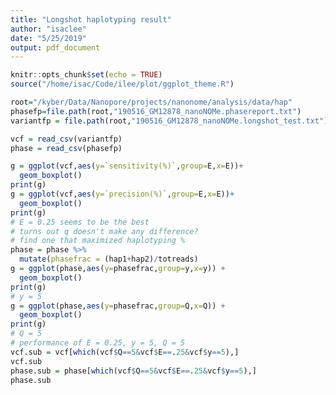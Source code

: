 ```yaml
---
title: "Longshot haplotyping result"
author: "isaclee"
date: "5/25/2019"
output: pdf_document
---
```


```r
knitr::opts_chunk$set(echo = TRUE)
source("/home/isac/Code/ilee/plot/ggplot_theme.R")
```

```r
root="/kyber/Data/Nanopore/projects/nanonome/analysis/data/hap"
phasefp=file.path(root,"190516_GM12878_nanoNOMe.phasereport.txt")
variantfp = file.path(root,"190516_GM12878_nanoNOMe.longshot_test.txt")

vcf = read_csv(variantfp)
phase = read_csv(phasefp)

g = ggplot(vcf,aes(y=`sensitivity(%)`,group=E,x=E))+
  geom_boxplot()
print(g)
g = ggplot(vcf,aes(y=`precision(%)`,group=E,x=E))+
  geom_boxplot()
print(g)
# E = 0.25 seems to be the best
# turns out q doesn't make any difference?
# find one that maximized haplotyping %
phase = phase %>%
  mutate(phasefrac = (hap1+hap2)/totreads)
g = ggplot(phase,aes(y=phasefrac,group=y,x=y)) +
  geom_boxplot()
print(g)
# y = 5
g = ggplot(phase,aes(y=phasefrac,group=Q,x=Q)) +
  geom_boxplot()
print(g)
# Q = 5
# performance of E = 0.25, y = 5, Q = 5
vcf.sub = vcf[which(vcf$Q==5&vcf$E==.25&vcf$y==5),]
vcf.sub
phase.sub = phase[which(vcf$Q==5&vcf$E==.25&vcf$y==5),]
phase.sub

```